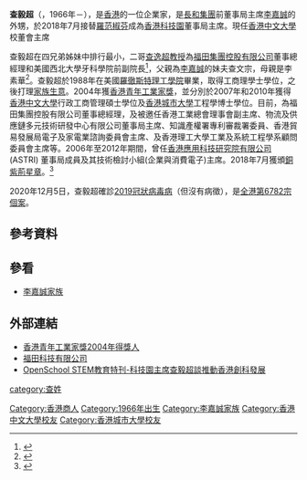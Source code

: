 '''查毅超'''{{BBSHK}}{{JP}}（{{lang-en|Sunny Chai Ngai-chiu}}，1966年－），是[[香港|香港]]的一位企業家，是[[長和集團|長和集團]]前董事局主席[[李嘉誠|李嘉誠]]的外甥，於2018年7月接替[[羅范椒芬|羅范椒芬]]成為[[香港科技園|香港科技園]]董事局主席。現任[[香港中文大學|香港中文大學]]校董會主席



查毅超在四兄弟姊妹中排行最小，二哥[[查逸超|查逸超教授]]為[[福和集團控股有限公司|福田集團控股有限公司]]董事總經理和美國西北大學牙科學院前副院長<ref>{{web reference|URL=http://the-sun.on.cc/cnt/news/20110601/00410_010.html|title=SUN世代：磅秤大王「廠」出名堂|work=太陽報|year=20111年|date=6月1日|access-date=2018-06-21|archive-date=2019-09-13|archive-url=https://web.archive.org/web/20190913220432/http://the-sun.on.cc/cnt/news/20110601/00410_010.html|dead-url=no}}</ref>，父親為[[李嘉誠|李嘉誠]]的妹夫查文宗，母親是李素華<ref>{{web reference|URL=https://hk.entertainment.appledaily.com/entertainment/daily/article/20020226/2454147|title=李嘉誠避談羅兆輝|work=香港蘋果日報|year=2002年|date=2月26日|access-date=2018-06-21|archive-date=2019-08-22|archive-url=https://web.archive.org/web/20190822221118/https://hk.entertainment.appledaily.com/entertainment/daily/article/20020226/2454147|dead-url=no}}</ref>。查毅超於1988年在美國[[羅徹斯特理工學院|羅徹斯特理工學院]]畢業，取得工商理學士學位，之後打理[[家族生意|家族生意]]。2004年獲[[香港青年工業家獎|香港青年工業家獎]]，並分別於2007年和2010年獲得[[香港中文大學|香港中文大學]]行政工商管理碩士學位及[[香港城市大學|香港城市大學]]工程學博士學位。目前，為福田集團控股有限公司董事總經理，及被邀任香港工業總會理事會副主席、物流及供應鏈多元技術研發中心有限公司董事局主席、知識產權署專利審裁署委員、香港貿易發展局電子及家電業諮詢委員會主席、及香港理工大學工業及系統工程學系顧問委員會主席等。2006年至2012年期間，曾任[[香港應用科技研究院有限公司|香港應用科技研究院有限公司]] (ASTRI) 董事局成員及其技術檢討小組(企業與消費電子)主席。2018年7月獲頒[[銅紫荊星章|銅紫荊星章]]。<ref>{{cite web |url=http://www.takungpao.com.hk/news/232109/2018/0701/181901.html |title=2018年特區授勳名單 |publisher=大公報 |date=2018-07-01 |accessdate=2020-10-05 |archive-date=2020-12-10 |archive-url=https://web.archive.org/web/20201210012911/http://www.takungpao.com.hk/news/232109/2018/0701/181901.html |dead-url=no }}</ref>

2020年12月5日，查毅超確診[[2019冠狀病毒病|2019冠狀病毒病]]（但沒有病徵），是[[2019冠狀病毒病香港疫情病例統計|全港第6782宗個案]]。

==參考資料==
{{reflist}}

==參看==
*[[李嘉誠家族|李嘉誠家族]]

==外部連結==
* [https://web.archive.org/web/20070319202757/http://www.yiah.org/chi/yiah/2004sunny.html 香港青年工業家獎2004年得獎人]
* [http://www.fooktin.com.hk 福田科技有限公司] {{Wayback|url=http://www.fooktin.com.hk/ |date=20210124015558 }}
* [https://www.openschool.hk/kol/article/380a3550-d5cf-11e8-9c22-6dc868fa8935/STEM%E6%95%99%E8%82%B2%E7%89%B9%E5%88%8A/162/%E5%8A%89%E9%80%B2%E5%9C%96%E6%9C%83%E5%AE%A2%E5%AE%A4%EF%BC%9A%E7%A7%91%E6%8A%80%E5%9C%92%E4%B8%BB%E5%B8%AD%E6%9F%A5%E6%AF%85%E8%B6%85%E8%AB%87%E6%8E%A8%E5%8B%95%E9%A6%99%E6%B8%AF%E5%89%B5%E7%A7%91%E7%99%BC%E5%B1%95 OpenSchool STEM教育特刊-科技園主席查毅超談推動香港創科發展] {{Wayback|url=https://www.openschool.hk/kol/article/380a3550-d5cf-11e8-9c22-6dc868fa8935/STEM%E6%95%99%E8%82%B2%E7%89%B9%E5%88%8A/162/%E5%8A%89%E9%80%B2%E5%9C%96%E6%9C%83%E5%AE%A2%E5%AE%A4%EF%BC%9A%E7%A7%91%E6%8A%80%E5%9C%92%E4%B8%BB%E5%B8%AD%E6%9F%A5%E6%AF%85%E8%B6%85%E8%AB%87%E6%8E%A8%E5%8B%95%E9%A6%99%E6%B8%AF%E5%89%B5%E7%A7%91%E7%99%BC%E5%B1%95 |date=20201027070425 }}

[[Category:香港商人|Category:香港商人]]
[[Category:1966年出生|Category:1966年出生]]
[[category:查姓|category:查姓]]
[[Category:李嘉誠家族|Category:李嘉誠家族]]
[[Category:香港中文大學校友|Category:香港中文大學校友]]
[[Category:香港城市大學校友|Category:香港城市大學校友]]